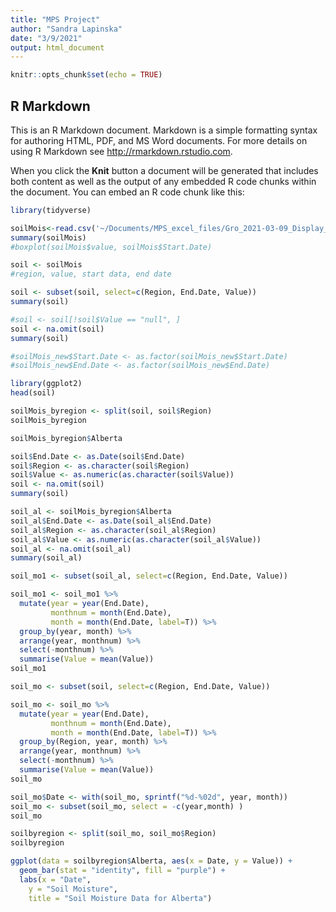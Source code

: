 ```yaml
---
title: "MPS Project"
author: "Sandra Lapinska"
date: "3/9/2021"
output: html_document
---
```


```r
knitr::opts_chunk$set(echo = TRUE)
```

## R Markdown

This is an R Markdown document. Markdown is a simple formatting syntax for authoring HTML, PDF, and MS Word documents. For more details on using R Markdown see <http://rmarkdown.rstudio.com>.

When you click the **Knit** button a document will be generated that includes both content as well as the output of any embedded R code chunks within the document. You can embed an R code chunk like this:

```r
library(tidyverse)
```


```r
soilMois<-read.csv('~/Documents/MPS_excel_files/Gro_2021-03-09_Display_10(SoilMoisture).csv',sep=",")
summary(soilMois)
#boxplot(soilMois$value, soilMois$Start.Date)

soil <- soilMois
#region, value, start data, end date
```

```r
soil <- subset(soil, select=c(Region, End.Date, Value))
summary(soil)
```

```r
#soil <- soil[!soil$Value == "null", ] 
soil <- na.omit(soil)
summary(soil)
```

```r
#soilMois_new$Start.Date <- as.factor(soilMois_new$Start.Date)
#soilMois_new$End.Date <- as.factor(soilMois_new$End.Date)
```

```r
library(ggplot2)
head(soil)
```



```r
soilMois_byregion <- split(soil, soil$Region)
soilMois_byregion
```

```r
soilMois_byregion$Alberta
```

```r
soil$End.Date <- as.Date(soil$End.Date)
soil$Region <- as.character(soil$Region)
soil$Value <- as.numeric(as.character(soil$Value))
soil <- na.omit(soil)
summary(soil)
```

```r
soil_al <- soilMois_byregion$Alberta
soil_al$End.Date <- as.Date(soil_al$End.Date)
soil_al$Region <- as.character(soil_al$Region)
soil_al$Value <- as.numeric(as.character(soil_al$Value))
soil_al <- na.omit(soil_al)
summary(soil_al)
```

```r
soil_mo1 <- subset(soil_al, select=c(Region, End.Date, Value))

soil_mo1 <- soil_mo1 %>%
  mutate(year = year(End.Date), 
         monthnum = month(End.Date),
         month = month(End.Date, label=T)) %>%
  group_by(year, month) %>%
  arrange(year, monthnum) %>%
  select(-monthnum) %>%
  summarise(Value = mean(Value))
soil_mo1
```

```r
soil_mo <- subset(soil, select=c(Region, End.Date, Value))

soil_mo <- soil_mo %>%
  mutate(year = year(End.Date), 
         monthnum = month(End.Date),
         month = month(End.Date, label=T)) %>%
  group_by(Region, year, month) %>%
  arrange(year, monthnum) %>%
  select(-monthnum) %>%
  summarise(Value = mean(Value))
soil_mo
```

```r
soil_mo$Date <- with(soil_mo, sprintf("%d-%02d", year, month))
soil_mo <- subset(soil_mo, select = -c(year,month) )
soil_mo
```

```r
soilbyregion <- split(soil_mo, soil_mo$Region)
soilbyregion
```


```r
ggplot(data = soilbyregion$Alberta, aes(x = Date, y = Value)) +
  geom_bar(stat = "identity", fill = "purple") +
  labs(x = "Date",
    y = "Soil Moisture",
    title = "Soil Moisture Data for Alberta")
```

